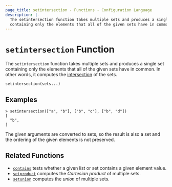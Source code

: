 ```yaml
---
page_title: setintersection - Functions - Configuration Language
description: |-
  The setintersection function takes multiple sets and produces a single set
  containing only the elements that all of the given sets have in common.
---
```


# `setintersection` Function

The `setintersection` function takes multiple sets and produces a single set
containing only the elements that all of the given sets have in common.
In other words, it computes the
[intersection](<https://en.wikipedia.org/wiki/Intersection_(set_theory)>) of the sets.

```hcl
setintersection(sets...)
```

## Examples

```shell-session
> setintersection(["a", "b"], ["b", "c"], ["b", "d"])
[
  "b",
]
```

The given arguments are converted to sets, so the result is also a set and
the ordering of the given elements is not preserved.

## Related Functions

- [`contains`](/docs/templates/hcl_templates/functions/collection/contains) tests whether a given list or set contains
  a given element value.
- [`setproduct`](/docs/templates/hcl_templates/functions/collection/setproduct) computes the _Cartesian product_ of multiple
  sets.
- [`setunion`](/docs/templates/hcl_templates/functions/collection/setunion) computes the _union_ of
  multiple sets.

